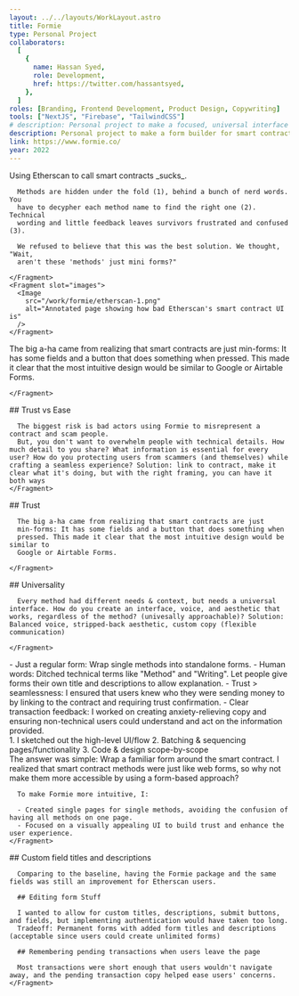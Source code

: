 ```yaml
---
layout: ../../layouts/WorkLayout.astro
title: Formie
type: Personal Project
collaborators:
  [
    {
      name: Hassan Syed,
      role: Development,
      href: https://twitter.com/hassantsyed,
    },
  ]
roles: [Branding, Frontend Development, Product Design, Copywriting]
tools: ["NextJS", "Firebase", "TailwindCSS"]
# description: Personal project to make a focused, universal interface for smart contracts.
description: Personal project to make a form builder for smart contracts
link: https://www.formie.co/
year: 2022
---
```



<Section title="Problem">
  <Stuff>
    <Fragment slot="text">
      Using Etherscan to call smart contracts _sucks_.

      Methods are hidden under the fold (1), behind a bunch of nerd words. You
      have to decypher each method name to find the right one (2). Technical
      wording and little feedback leaves survivors frustrated and confused (3).

      We refused to believe that this was the best solution. We thought, "Wait,
      aren't these 'methods' just mini forms?"

    </Fragment>
    <Fragment slot="images">
      <Image
        src="/work/formie/etherscan-1.png"
        alt="Annotated page showing how bad Etherscan's smart contract UI is"
      />
    </Fragment>

  </Stuff>
</Section>

<Section title="Finding the form">
  <Stuff hasImages={false}>
    <Fragment slot="text">
      The big a-ha came from realizing that smart contracts are just
      min-forms: It has some fields and a button that does something when
      pressed. This made it clear that the most intuitive design would be similar to
      Google or Airtable Forms.

    </Fragment>

  </Stuff>
</Section>

<Section title="Challenges">
  <Stuff hasImages={false}>
    <Fragment slot="text">
      ## Trust vs Ease

      The biggest risk is bad actors using Formie to misrepresent a contract and scam people.
      But, you don't want to overwhelm people with technical details. How much detail to you share? What information is essential for every user? How do you protecting users from scammers (and themselves) while crafting a seamless experience? Solution: link to contract, make it clear what it's doing, but with the right framing, you can have it both ways
    </Fragment>

  </Stuff>
  <Stuff hasImages={false}>
    <Fragment slot="text">
      ## Trust

      The big a-ha came from realizing that smart contracts are just
      min-forms: It has some fields and a button that does something when
      pressed. This made it clear that the most intuitive design would be similar to
      Google or Airtable Forms.

    </Fragment>

  </Stuff>
  <Stuff hasImages={false}>
    <Fragment slot="text">
      ## Universality

      Every method had different needs & context, but needs a universal interface. How do you create an interface, voice, and aesthetic that works, regardless of the method? (univesally approachable)? Solution: Balanced voice, stripped-back aesthetic, custom copy (flexible communication)

    </Fragment>

  </Stuff>
</Section>

<Section title="Key Decisions">
  <Stuff hasImages={false}>
    <Fragment slot="text">
      - Just a regular form: Wrap single methods into standalone forms.
      - Human words: Ditched technical terms like "Method" and "Writing". Let people give forms their own title and descriptions to allow explanation.
      - Trust > seamlessness: I ensured that users knew who they were sending money to by linking to the contract and requiring trust confirmation.
      - Clear transaction feedback: I worked on creating anxiety-relieving copy and ensuring non-technical users could understand and act on the information provided.
    </Fragment>

  </Stuff>
</Section>

<Section title="Process">
  <Stuff hasImages={false}>
    <Fragment slot="text">
      1. I sketched out the high-level UI/flow
      2. Batching & sequencing pages/functionality
      3. Code & design scope-by-scope
    </Fragment>

  </Stuff>
</Section>

<Section title="Solution">
  <Stuff hasImages={false}>
    <Fragment slot="text">
      The answer was simple: Wrap a familiar form around the smart contract. I realized that smart contract methods were just like web forms, so why not make them more accessible by using a form-based approach?

      To make Formie more intuitive, I:

      - Created single pages for single methods, avoiding the confusion of having all methods on one page.
      - Focused on a visually appealing UI to build trust and enhance the user experience.
    </Fragment>

  </Stuff>
</Section>

<Section title="Tradeoffs">
  <Stuff hasImages={false}>
    <Fragment slot="text">
      ## Custom field titles and descriptions

      Comparing to the baseline, having the Formie package and the same fields was still an improvement for Etherscan users.

      ## Editing form Stuff

      I wanted to allow for custom titles, descriptions, submit buttons, and fields, but implementing authentication would have taken too long.
      Tradeoff: Permanent forms with added form titles and descriptions (acceptable since users could create unlimited forms)

      ## Remembering pending transactions when users leave the page

      Most transactions were short enough that users wouldn't navigate away, and the pending transaction copy helped ease users' concerns.
    </Fragment>

  </Stuff>
</Section>
